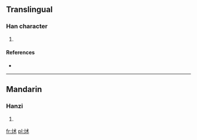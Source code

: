 ==Translingual==

===Han character===
{{Han char|rn=86|rad=火|as=05|sn=9|four=|canj=火戈木 (FID)}}

# {{defn|Han|sort=火05}}

====References====
* {{Han ref|kx=0668.080|dkj=18936|dj=1077.110|hdz=32194.130|uh=70A2|ud=28834}}

----

==Mandarin==

===Hanzi===
{{cmn-hanzi|pin=[[zhú]] ([[zhu2]])|wg=chu<sup>2</sup>}}

# {{defn|lang=cmn|sort=火05}}

[[fr:炢]]
[[pl:炢]]